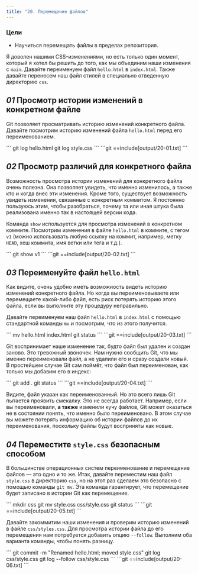 ```yaml
---
title: "20. Перемещение файлов"
---
```


### Цели

- Научиться перемещать файлы в пределах репозитория.

Я доволен нашими CSS-изменениями, но есть только один момент, который я хотел бы решить до того, как мы объединим наши изменения с `main`. Давайте переименуем файл `hello.html` в `index.html`. Также давайте перенесем наш файл стилей в специально отведенную директорию `css`.

## _01_ Просмотр истории изменений в конкретном файле

Git позволяет просматривать историю изменений конкретного файла. Давайте посмотрим историю изменений файла `hello.html` перед его переименованием.

<Run>
```
git log hello.html
git log style.css
```
</Run>

<Output>
```git
==include[output/20-01.txt]
```
</Output>

## _02_ Просмотр различий для конкретного файла

Возможность просмотра истории изменений для конкретного файла очень полезна. Она позволяет увидеть, что именно изменилось, а также кто и когда внес эти изменения. Кроме того, существует возможность увидеть изменения, связанные с конкретным коммитом. Я постоянно пользуюсь этим, чтобы разобраться, почему та или иная штука была реализована именно так в настоящей версии кода.

Команда `show` используется для просмотра изменений в конкретном коммите. Посмотрим изменения в файле `hello.html` в коммите, с тегом `v1` (можно использовать любую ссылку на коммит, например, метку `HEAD`, хеш коммита, имя ветки или тега и т.д.).

<Run>
```
git show v1
```
</Run>

<Output>
```git
==include[output/20-02.txt]
```
</Output>

## _03_ Переименуйте файл `hello.html`

Как видите, очень удобно иметь возможность видеть историю изменений конкретного файла. Но когда вы переименовываете или перемещаете какой-либо файл, есть риск потерять историю этого файла, если вы выполните эту процедуру неправильно.

Давайте переименуем наш файл `hello.html` в `index.html` с помощью стандартной команды `mv` и посмотрим, что из этого получится.

<Run>
```
mv hello.html index.html
git status
```
</Run>

<Output>
```git
==include[output/20-03.txt]
```
</Output>

Git воспринимает наше изменение так, будто файл был удален и создан заново. Это тревожный звоночек. Нам нужно сообщить Git, что мы именно переименовали файл, а не удалили его и сразу создали новый. В простейшем случае Git сам поймёт, что файл был переименован, как только мы добавим его в индекс:

<Run>
```
git add .
git status
```
</Run>

<Output>
```git
==include[output/20-04.txt]
```
</Output>

Видите, файл указан как переименованный. Но это всего лишь Git пытается проявить смекалку. Это не всегда работает. Например, если вы переименовали, **а также** изменили кучу файлов, Git может оказаться не в состоянии понять, что именно было переименовано. В этом случае вы можете потерять информацию об истории файлов до их переименования, поскольку файлы будут восприняты как новые.


## _04_ Переместите `style.css` безопасным способом

В большинстве операционных систем переименование и перемещение файлов — это одно и то же. Итак, давайте переместим наш файл `style.css` в директорию `css`, но на этот раз сделаем это безопасно с помощью команды `git mv`. Эта команда гарантирует, что перемещение будет записано в истории Git как перемещение.

<Run>
```
mkdir css
git mv style.css css/style.css
git status
```
</Run>

<Output>
```git
==include[output/20-05.txt]
```
</Output>

Давайте закоммитим наши изменения и проверим историю изменений в файле `css/styles.css`. Для просмотра истории файла до его перемещения нам потребуется добавить опцию `--follow`. Выполним оба варианта команды, чтобы понять разницу.

<Run>
```
git commit -m "Renamed hello.html; moved style.css"
git log css/style.css
git log --follow css/style.css
```
</Run>

<Output>
```git
==include[output/20-06.txt]
```
</Output>
